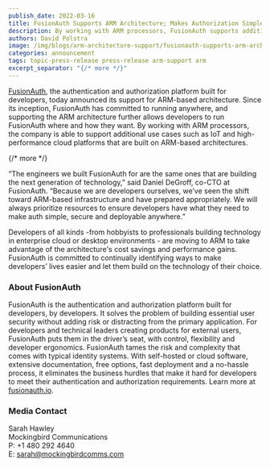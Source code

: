 ```yaml
---
publish_date: 2022-03-16 
title: FusionAuth Supports ARM Architecture; Makes Authorization Simple for Developers Building on ARM Architecture
description: By working with ARM processors, FusionAuth supports additional use cases such as IoT and high-performance cloud platforms built on ARM-based architectures.
authors: David Polstra
image: /img/blogs/arm-architecture-support/fusionauth-supports-arm-architecture.png
categories: announcement
tags: topic-press-release press-release arm-support arm
excerpt_separator: "{/* more */}"
---
```


[FusionAuth](/), the authentication and authorization platform built for developers, today announced its support for ARM-based architecture. Since its inception, FusionAuth has committed to running anywhere, and supporting the ARM architecture further allows developers to run FusionAuth where and how they want. By working with ARM processors, the company is able to support additional use cases such as IoT and high-performance cloud platforms that are built on ARM-based architectures.


{/* more */}


“The engineers we built FusionAuth for are the same ones that are building the next generation of technology,” said Daniel DeGroff, co-CTO at FusionAuth. “Because we are developers ourselves, we’ve seen the shift toward ARM-based infrastructure and have prepared appropriately. We will always prioritize resources to ensure developers have what they need to make auth simple, secure and deployable anywhere.”  

Developers of all kinds -from hobbyists to professionals building technology in enterprise cloud or desktop environments - are moving to ARM to take advantage of the architecture's cost savings and performance gains. FusionAuth is committed to continually identifying ways to make developers’ lives easier and let them build on the technology of their choice.

### About FusionAuth

FusionAuth is the authentication and authorization platform built for developers, by developers. It solves the problem of building essential user security without adding risk or distracting from the primary application. For developers and technical leaders creating products for external users, FusionAuth puts them in the driver’s seat, with control, flexibility and developer ergonomics. FusionAuth tames the risk and complexity that comes with typical identity systems. With self-hosted or cloud software, extensive documentation, free options, fast deployment and a no-hassle process, it eliminates the business hurdles that make it hard for developers to meet their authentication and authorization requirements. Learn more at [fusionauth.io](/). 


### Media Contact

Sarah Hawley  
Mockingbird Communications  
P: +1 480 292 4640  
E: sarah@mockingbirdcomms.com

